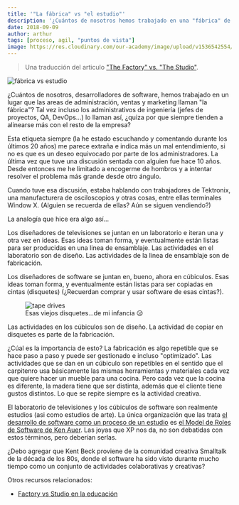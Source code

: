 ```yaml
---
title: '"La fábrica" vs "el estudio"'
description: '¿Cuántos de nosotros hemos trabajado en una "fábrica" de software este término "fábrica" quizá sea un malentendido, traducido de Martin Fowler'
date: 2018-09-09
author: arthur
tags: [proceso, agil, "puntos de vista"]
image: https://res.cloudinary.com/our-academy/image/upload/v1536542554/articles/factory-vs-studio.jpg
---
```


> Una traducción del articulo ["The Factory" vs. "The Studio"](http://patricklogan.blogspot.com/2003_08_31_patricklogan_archive.html).

<img
  src="http://res.cloudinary.com/our-academy/image/upload/v1/articles/factory-vs-studio"
  alt="fábrica vs estudio"
/>

¿Cuántos de nosotros, desarrolladores de software, hemos trabajado en un
lugar que las areas de administración, ventas y marketing llaman "la
fábrica"? Tal vez incluso los administrativos de ingeniería (jefes de
proyectos, QA, DevOps...) lo llaman así, ¿quiza por que siempre tienden a
alinearse más con el resto de la empresa?

Esta etiqueta siempre (la he estado escuchando y comentando durante los
últimos 20 años) me parece extraña e indica más un mal entendimiento, si
no es que es un deseo equivocado por parte de los administradores. La
última vez que tuve una discusión sentada con alguien fue hace 10 años.
Desde entonces me he limitado a encogerme de hombros y a intentar resolver
el problema más grande desde otro ángulo.

Cuando tuve esa discusión, estaba hablando con trabajadores de Tektronix,
una manufacturera de osciloscopios y otras cosas, entre ellas terminales
Window X. (Alguien se recuerda de ellas? Aún se siguen vendiendo?)

La analogía que hice era algo así...

Los diseñadores de televisiones se juntan en un laboratorio e iteran una y
otra vez en ideas. Esas ideas toman forma, y eventualmente están listas
para ser producidas en una linea de ensamblaje. Las actividades en el
laboratorio son de diseño. Las actividades de la linea de ensamblaje son
de fabricación.

Los diseñadores de software se juntan en, bueno, ahora en cúbiculos. Esas
ideas toman forma, y eventualmente están listas para ser copiadas en
cintas (disquetes) (¿Recuerdan comprar y usar software de esas cintas?).

<figure>
  <img
    src="https://upload.wikimedia.org/wikipedia/commons/3/39/Dds_tape_drive_01.jpg"
    alt="tape drives"
  />
  <figcaption>Esas viejos disquetes...de mi infancia 😥</figcaption>
</figure>

Las actividades en los cúbiculos son de diseño. La actividad de copiar en
disquetes es parte de la fabricación.

¿Cúal es la importancia de esto? La fabricación es algo repetible que se
hace paso a paso y puede ser gestionado e incluso "optimizado". Las
actividades que se dan en un cúbiculo son repetibles en el sentido que el
carpitenro usa básicamente las mismas herramientas y materiales cada vez
que quiere hacer un mueble para una cocina. Pero cada vez que la cocina es
diferente, la madera tiene que ser distinta, además que el cliente tiene
gustos distintos. Lo que se repite siempre es la actividad creativa.

El laboratorio de televisiones y los cúbiculos de software son realmente
estudios (asi como estudios de arte). La única organización que las trata [el desarrollo de software como un proceso de un estudio](http://www.rolemodelsoftware.com/moreAboutUs/publications/apprenticeshipInASoftwareStudio.php?PHPSESSID=04be1d37cd72fb4c4eae204d8c0dd895) es [el Model de Roles de Software de Ken Auer](http://www.rolemodelsoft.com/). Las joyas que XP nos da, no son debatidas con estos términos, pero
deberían serlas.

¿Debo agregar que Kent Beck proviene de la comunidad creativa Smalltalk de
la década de los 80s, donde el software ha sido visto durante mucho tiempo
como un conjunto de actividades colaborativas y creativas?

Otros recursos relacionados:

- [Factory vs Studio en la educación](https://medium.com/@mcgd/factory-vs-studio-fb83b3fe9e14)
